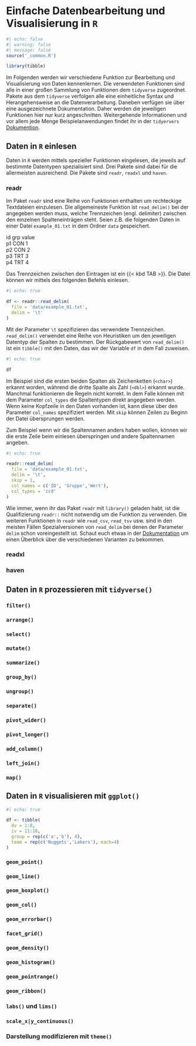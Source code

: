 # Einfache Datenbearbeitung und Visualisierung in `R`  

```r
#| echo: false
#| warning: false
#| message: false
source('_common.R')
```

```r
library(tibble)
```

Im Folgenden werden wir verschiedene Funktion zur Bearbeitung und Visualisierung von Daten kennenlernen. Die verwendeten Funktionen sind alle in einer großen Sammlung von Funktionen dem `tidyverse` zugeordnet. Pakete aus dem `tidyverse` verfolgen alle eine einheitliche Syntax und Herangehensweise an die Datenverarbeitung. Daneben verfügen sie über eine ausgezeichnete Dokumentation. Daher werden die jeweiligen Funktionen hier nur kurz angeschnitten. Weitergehende Informationen und vor allem jede Menge Beispielanwendungen findet ihr in der `tidyervers` [Dokumention](https://tidyvers.org).

## Daten in `R` einlesen

Daten in `R` werden mittels spezieller Funktionen eingelesen, die jeweils auf bestimmte Datentypen spezialisiert sind. Drei Pakete sind dabei für die allermeisten ausreichend. Die Pakete sind `readr`, `readxl` und `haven`. 

### readr

Im Paket `readr` sind eine Reihe von Funktionen enthalten um rechteckige Textdateien einzulesen. Die allgemeineste Funktion ist `read_delim()` bei der angegeben werden muss, welche Trennzeichen (engl. delimiter) zwischen den einzelnen Spalteneinträgen steht. Seien z.B. die folgenden Daten in einer Datei `example_01.txt` in dem Ordner `data` gespeichert.

| id	grp	value
| p1	CON	1
| p2	CON	2
| p3	TRT	3
| p4	TRT	4

Das Trennzeichen zwischen den Eintragen ist ein {{< kbd TAB >}}. Die Datei können wir mittels des folgenden Befehls einlesen.

```r
#| echo: true

df <- readr::read_delim(
  file = 'data/example_01.txt',
  delim = '\t'
)
```

Mit der Parameter `\t` spezifizieren das verwendete Trennzeichen. `read_delim()` verwendet eine Reihe von Heuristiken um den jeweiligen Datentyp der Spalten zu bestimmen. Der Rückgabewert von `read_delim()` ist ein `tibble()` mit den Daten, das wir der Variable `df` in dem Fall zuweisen.

```r
#| echo: true

df
```

Im Beispiel sind die ersten beiden Spalten als Zeichenketten (`<char>`) erkannt worden, während die dritte Spalte als Zahl (`<dbl>`) erkannt wurde. Manchmal funktionieren die Regeln nicht korrekt. In dem Falle können mit dem Parameter `col_types` die Spaltentypen direkt angegeben werden. Wenn keine Kopfzeile in den Daten vorhanden ist, kann diese über den Parameter `col_names` spezifiziert werden. Mit `skip` können Zeilen zu Beginn der Datei übersprungen werden.

Zum Beispiel wenn wir die Spaltennamen anders haben wollen, können wir die erste Zeile beim einlesen überspringen und andere Spaltennamen angeben.

```r
#| echo: true

readr::read_delim(
  file = 'data/example_01.txt',
  delim = '\t',
  skip = 1,
  col_names = c('ID', 'Gruppe','Wert'),
  col_types = 'ccd'
)
```

Wie immer, wenn ihr das Paket `readr` mit `library()` geladen habt, ist die Qualifizierung `readr::` nicht notwendig um die Funktion zu verwenden. Die weiteren Funktionen in `readr`  wie `read_csv`, `read_tsv` usw. sind in den meisten Fällen Spezialversionen von `read_delim` bei denen der Parameter `delim` schon voreingestellt ist. Schaut euch etwas in der [Dokumentation](https://readr.tidyverse.org/reference/index.html) um einen Überblick über die verschiedenen Varianten zu bekommen.


### readxl

### haven

## Daten in `R` prozessieren mit `tidyverse()`

### `filter()`
### `arrange()`
### `select()`
### `mutate()`
### `summarize()`
### `group_by()`
### `ungroup()`
### `separate()`
### `pivot_wider()`
### `pivot_longer()`
### `add_column()`
### `left_join()`
### `map()`

## Daten in `R` visualisieren mit `ggplot()`

```r
#| echo: true

df <- tibble(
  dv = 1:8,
  iv = 11:18,
  group = rep(c('a','b'), 4),
  team = rep(c('Nuggets','Lakers'), each=4)
)
```


### `geom_point()`
### `geom_line()`
### `geom_boxplot()`
### `geom_col()`
### `geom_errorbar()`
### `facet_grid()`
### `geom_density()` 
### `geom_histogram()`
### `geom_pointrange()`
### `geom_ribbon()`
### `labs()` und `lims()`
### `scale_x|y_continuous()`
### Darstellung modifizieren mit `theme()` 
